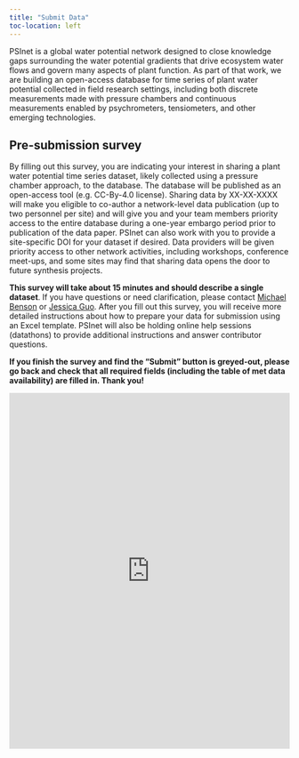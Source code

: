 ```yaml
---
title: "Submit Data"
toc-location: left
---
```


PSInet is a global water potential network designed to close knowledge gaps surrounding the water potential gradients that drive ecosystem water flows and govern many aspects of plant function. As part of that work, we are building an open-access database for time series of plant water potential collected in field research settings, including both discrete measurements made with pressure chambers and continuous measurements enabled by psychrometers, tensiometers, and other emerging technologies.

## Pre-submission survey

By filling out this survey, you are indicating your interest in sharing a plant water potential time series dataset, likely collected using a pressure chamber approach, to the database. The database will be published as an open-access tool (e.g. CC-By-4.0 license). Sharing data by XX-XX-XXXX will make you eligible to co-author a network-level data publication (up to two personnel per site) and will give you and your team members priority access to the entire database during a one-year embargo period prior to publication of the data paper. PSInet can also work with you to provide a site-specific DOI for your dataset if desired. Data providers will be given priority access to other network activities, including workshops, conference meet-ups, and some sites may find that sharing data opens the door to future synthesis projects.

<b>This survey will take about 15 minutes and should describe a single dataset</b>. If you have questions or need clarification, please contact [Michael Benson](mailto:micbenso@iu.edu) or [Jessica Guo](mailto:jessicaguo@arizona.edu). After you fill out this survey, you will receive more detailed instructions about how to prepare your data for submission using an Excel template. PSInet will also be holding online help sessions (datathons) to provide additional instructions and answer contributor questions.

<b> If you finish the survey and find the "Submit" button is greyed-out, please go back and check that all required fields (including the table of met data availability) are filled in. Thank you!</b>

```{=html}
<iframe id = "presub_survey" src = "https://viz.datascience.arizona.edu/PSInet_presubmission_survey/" style="border: none; width: 100%; height: 640px" frameborder="0"></iframe>
```
